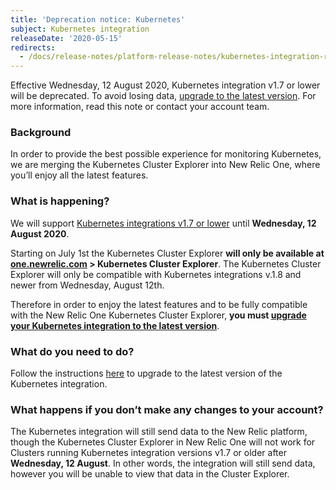 ```yaml
---
title: 'Deprecation notice: Kubernetes'
subject: Kubernetes integration
releaseDate: '2020-05-15'
redirects:
  - /docs/release-notes/platform-release-notes/kubernetes-integration-release-notes/deprecation-notice-kubernetes-v17-or-lower
---
```


Effective Wednesday, 12 August 2020, Kubernetes integration v1.7 or lower will be deprecated. To avoid losing data, [upgrade to the latest version](https://docs.newrelic.com/docs/integrations/kubernetes-integration/installation/kubernetes-installation-configuration#update). For more information, read this note or contact your account team.

### Background

In order to provide the best possible experience for monitoring Kubernetes, we are merging the Kubernetes Cluster Explorer into New Relic One, where you’ll enjoy all the latest features.

### What is happening?

We will support [Kubernetes integrations v1.7 or lower](https://docs.newrelic.com/docs/release-notes/platform-release-notes/host-integrations-release-notes/new-relic-integration-kubernetes-170) until **Wednesday, 12 August 2020**.

Starting on July 1st the Kubernetes Cluster Explorer **will only be available at [one.newrelic.com](http://one.newrelic.com/) > Kubernetes Cluster Explorer**. The Kubernetes Cluster Explorer will only be compatible with Kubernetes integrations v.1.8 and newer from Wednesday, August 12th.

Therefore in order to enjoy the latest features and to be fully compatible with the New Relic One Kubernetes Cluster Explorer, **you must [upgrade your Kubernetes integration to the latest version](https://docs.newrelic.com/docs/integrations/kubernetes-integration/installation/kubernetes-installation-configuration#update)**.

### What do you need to do?

Follow the instructions [here](https://docs.newrelic.com/docs/integrations/kubernetes-integration/installation/kubernetes-installation-configuration#update) to upgrade to the latest version of the Kubernetes integration.

### What happens if you don’t make any changes to your account?

The Kubernetes integration will still send data to the New Relic platform, though the Kubernetes Cluster Explorer in New Relic One will not work for Clusters running Kubernetes integration versions v1.7 or older after **Wednesday, 12 August**. In other words, the integration will still send data, however you will be unable to view that data in the Cluster Explorer.

